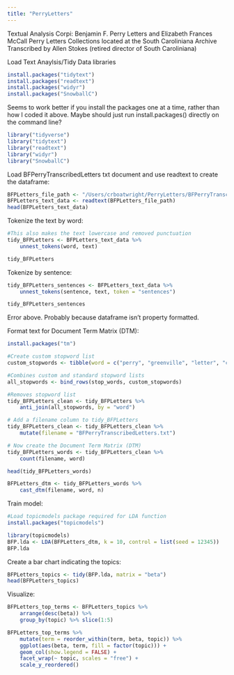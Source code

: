 ```yaml
---
title: "PerryLetters"
---
```


Textual Analysis
Corpi: Benjamin F. Perry Letters and Elizabeth Frances McCall Perry Letters
Collections located at the South Caroliniana Archive
Transcribed by Allen Stokes (retired director of South Caroliniana)

Load Text Anaylsis/Tidy Data libraries
```r
install.packages("tidytext")
install.packages("readtext")
install.packages("widyr")
install.packages("SnowballC")
```

Seems to work better if you install the packages one at a time, rather than how I coded it above. Maybe should just run install.packages() directly on the command line?

```r
library("tidyverse")
library("tidytext") 
library("readtext")
library("widyr")
library("SnowballC")
```

Load BFPerryTranscribedLetters txt document and use readtext to create the dataframe:

```r
BFPLetters_file_path <- "/Users/crboatwright/PerryLetters/BFPerryTranscribedLetters.txt"
BFPLetters_text_data <- readtext(BFPLetters_file_path)
head(BFPLetters_text_data)
```

Tokenize the text by word:

```r
#This also makes the text lowercase and removed punctuation
tidy_BFPLetters <- BFPLetters_text_data %>%
    unnest_tokens(word, text)

tidy_BFPLetters
```

Tokenize by sentence:

```r
tidy_BFPLetters_sentences <- BFPLetters_text_data %>%
    unnest_tokens(sentence, text, token = "sentences")

tidy_BFPLetters_sentences
```

Error above. Probably because dataframe isn't property formatted.

Format text for Document Term Matrix (DTM):

```r
install.packages("tm")
```

```r
#Create custom stopword list
custom_stopwords <- tibble(word = c("perry", "greenville", "letter", "col", "dear", "night", "morning", "evening", "day", "time", "b.f."), lexicon = "custom")

#Combines custom and standard stopword lists
all_stopwords <- bind_rows(stop_words, custom_stopwords)

#Removes stopword list
tidy_BFPLetters_clean <- tidy_BFPLetters %>%
    anti_join(all_stopwords, by = "word")
```

```r
# Add a filename column to tidy_BFPLetters
tidy_BFPLetters_clean <- tidy_BFPLetters_clean %>%
    mutate(filename = "BFPerryTranscribedLetters.txt")

# Now create the Document Term Matrix (DTM)
tidy_BFPLetters_words <- tidy_BFPLetters_clean %>%
    count(filename, word)

head(tidy_BFPLetters_words)

BFPLetters_dtm <- tidy_BFPLetters_words %>%
    cast_dtm(filename, word, n)
```


Train model: 

```r
#Load topicmodels package required for LDA function
install.packages("topicmodels")
```
```r
library(topicmodels)
BFP.lda <- LDA(BFPLetters_dtm, k = 10, control = list(seed = 12345))
BFP.lda
```

Create a bar chart indicating the topics:

```r
BFPLetters_topics <- tidy(BFP.lda, matrix = "beta")
head(BFPLetters_topics)
```

Visualize:

```r
BFPLetters_top_terms <- BFPLetters_topics %>%
    arrange(desc(beta)) %>%
    group_by(topic) %>% slice(1:5)

BFPLetters_top_terms %>%
    mutate(term = reorder_within(term, beta, topic)) %>%
    ggplot(aes(beta, term, fill = factor(topic))) +
    geom_col(show.legend = FALSE) +
    facet_wrap(~ topic, scales = "free") +
    scale_y_reordered()
```